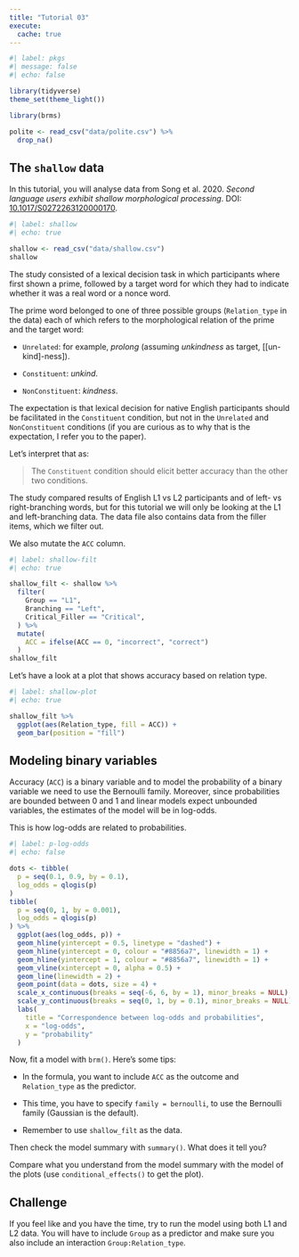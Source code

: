 ```yaml
---
title: "Tutorial 03"
execute: 
  cache: true
---
```


```r
#| label: pkgs
#| message: false
#| echo: false

library(tidyverse)
theme_set(theme_light())

library(brms)

polite <- read_csv("data/polite.csv") %>%
  drop_na()
```

## The `shallow` data

In this tutorial, you will analyse data from Song et al. 2020. *Second language users exhibit shallow morphological processing*. DOI: [10.1017/S0272263120000170](https://doi.org/10.1017/S0272263120000170).

```r
#| label: shallow
#| echo: true

shallow <- read_csv("data/shallow.csv")
shallow
```

The study consisted of a lexical decision task in which participants where first shown a prime, followed by a target word for which they had to indicate whether it was a real word or a nonce word.

The prime word belonged to one of three possible groups (`Relation_type` in the data) each of which refers to the morphological relation of the prime and the target word:

-   `Unrelated`: for example, *prolong* (assuming *unkindness* as target, \[\[un-kind\]-ness\]).

-   `Constituent`: *unkind*.

-   `NonConstituent`: *kindness*.

The expectation is that lexical decision for native English participants should be facilitated in the `Constituent` condition, but not in the `Unrelated` and `NonConstituent` conditions (if you are curious as to why that is the expectation, I refer you to the paper).

Let's interpret that as:

> The `Constituent` condition should elicit better accuracy than the other two conditions.

The study compared results of English L1 vs L2 participants and of left- vs right-branching words, but for this tutorial we will only be looking at the L1 and left-branching data. The data file also contains data from the filler items, which we filter out.

We also mutate the `ACC` column.

```r
#| label: shallow-filt
#| echo: true

shallow_filt <- shallow %>%
  filter(
    Group == "L1",
    Branching == "Left",
    Critical_Filler == "Critical",
  ) %>%
  mutate(
    ACC = ifelse(ACC == 0, "incorrect", "correct")
  )
shallow_filt
```

Let's have a look at a plot that shows accuracy based on relation type.

```r
#| label: shallow-plot
#| echo: true

shallow_filt %>%
  ggplot(aes(Relation_type, fill = ACC)) +
  geom_bar(position = "fill")
```

## Modeling binary variables

Accuracy (`ACC`) is a binary variable and to model the probability of a binary variable we need to use the Bernoulli family. Moreover, since probabilities are bounded between 0 and 1 and linear models expect unbounded variables, the estimates of the model will be in log-odds.

This is how log-odds are related to probabilities.

```r
#| label: p-log-odds
#| echo: false

dots <- tibble(
  p = seq(0.1, 0.9, by = 0.1),
  log_odds = qlogis(p)
)
tibble(
  p = seq(0, 1, by = 0.001),
  log_odds = qlogis(p)
) %>%
  ggplot(aes(log_odds, p)) +
  geom_hline(yintercept = 0.5, linetype = "dashed") +
  geom_hline(yintercept = 0, colour = "#8856a7", linewidth = 1) +
  geom_hline(yintercept = 1, colour = "#8856a7", linewidth = 1) +
  geom_vline(xintercept = 0, alpha = 0.5) +
  geom_line(linewidth = 2) +
  geom_point(data = dots, size = 4) +
  scale_x_continuous(breaks = seq(-6, 6, by = 1), minor_breaks = NULL) +
  scale_y_continuous(breaks = seq(0, 1, by = 0.1), minor_breaks = NULL) +
  labs(
    title = "Correspondence between log-odds and probabilities",
    x = "log-odds",
    y = "probability"
  )
```
Now, fit a model with `brm()`. Here's some tips:

- In the formula, you want to include `ACC` as the outcome and `Relation_type` as the predictor.

- This time, you have to specify `family = bernoulli`, to use the Bernoulli family (Gaussian is the default).

- Remember to use `shallow_filt` as the data.

Then check the model summary with `summary()`. What does it tell you?

Compare what you understand from the model summary with the model of the plots (use `conditional_effects()` to get the plot).

## Challenge

If you feel like and you have the time, try to run the model using both L1 and L2 data. You will have to include `Group` as a predictor and make sure you also include an interaction `Group:Relation_type`.
